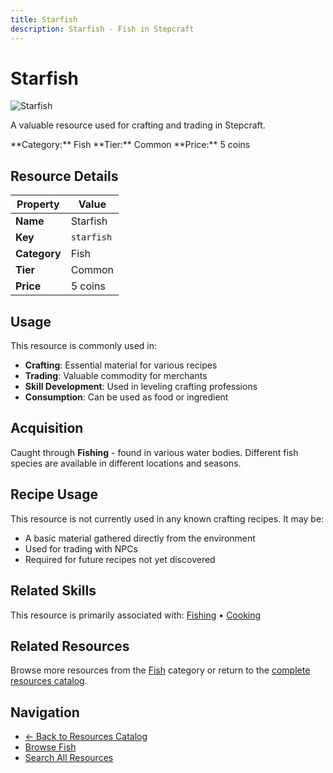 ```yaml
---
title: Starfish
description: Starfish - Fish in Stepcraft
---
```


# Starfish

<div className="flex items-start gap-6 mb-8">
  <div className="flex-shrink-0">
    <img src="/assets/resources/fishing/starfish.png" alt="Starfish" className="w-24 h-24 border rounded-lg" />
  </div>
  <div className="flex-1">
    <div className="space-y-2">
      <p className="text-lg text-muted-foreground">A valuable resource used for crafting and trading in Stepcraft.</p>
      <div className="flex flex-wrap gap-4 text-sm">
        <span className="px-2 py-1 bg-blue-100 dark:bg-blue-900 rounded-md">
          **Category:** Fish
        </span>
        <span className="px-2 py-1 bg-gray-100 dark:bg-gray-900 rounded-md">
          **Tier:** Common
        </span>
        <span className="px-2 py-1 bg-green-100 dark:bg-green-900 rounded-md">
          **Price:** 5 coins
        </span>
      </div>
    </div>
  </div>
</div>

## Resource Details

| Property | Value |
|----------|-------|
| **Name** | Starfish |
| **Key** | `starfish` |
| **Category** | Fish |
| **Tier** | Common |
| **Price** | 5 coins |


## Usage

This resource is commonly used in:

- **Crafting**: Essential material for various recipes
- **Trading**: Valuable commodity for merchants
- **Skill Development**: Used in leveling crafting professions
- **Consumption**: Can be used as food or ingredient

## Acquisition

Caught through **Fishing** - found in various water bodies. Different fish species are available in different locations and seasons.


## Recipe Usage

This resource is not currently used in any known crafting recipes. It may be:
- A basic material gathered directly from the environment
- Used for trading with NPCs
- Required for future recipes not yet discovered


## Related Skills

This resource is primarily associated with: [Fishing](/docs/skills/individual/fishing) • [Cooking](/docs/skills/individual/cooking)

## Related Resources

Browse more resources from the [Fish](/docs/resources#fish) category or return to the [complete resources catalog](/docs/resources).

## Navigation

- [← Back to Resources Catalog](/docs/resources)
- [Browse Fish](/docs/resources#fish)
- [Search All Resources](/search)
